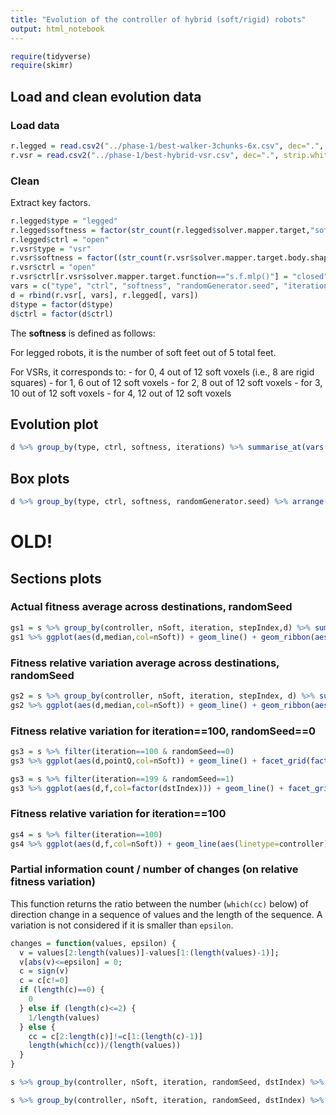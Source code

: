 ```yaml
---
title: "Evolution of the controller of hybrid (soft/rigid) robots"
output: html_notebook
---
```

```r
require(tidyverse)
require(skimr)
```

## Load and clean evolution data


### Load data
```r
r.legged = read.csv2("../phase-1/best-walker-3chunks-6x.csv", dec=".", strip.white = T, stringsAsFactors = T)
r.vsr = read.csv2("../phase-1/best-hybrid-vsr.csv", dec=".", strip.white = T, stringsAsFactors = T)
```

### Clean
Extract key factors.
```r
r.legged$type = "legged"
r.legged$softness = factor(str_count(r.legged$solver.mapper.target,"soft"))
r.legged$ctrl = "open"
r.vsr$type = "vsr"
r.vsr$softness = factor((str_count(r.vsr$solver.mapper.target.body.shape,"s")-8)/2)
r.vsr$ctrl = "open"
r.vsr$ctrl[r.vsr$solver.mapper.target.function=="s.f.mlp()"] = "closed"
vars = c("type", "ctrl", "softness", "randomGenerator.seed", "iterations", "evals", "best.fitness.s.task.l.xVelocity")
d = rbind(r.vsr[, vars], r.legged[, vars])
d$type = factor(d$type)
d$ctrl = factor(d$ctrl)
```

The **softness** is defined as follows:

For legged robots, it is the number of soft feet out of 5 total feet.

For VSRs, it corresponds to:
- for 0, 4 out of 12 soft voxels (i.e., 8 are rigid squares)
- for 1, 6 out of 12 soft voxels
- for 2, 8 out of 12 soft voxels
- for 3, 10 out of 12 soft voxels
- for 4, 12 out of 12 soft voxels

## Evolution plot

```r
d %>% group_by(type, ctrl, softness, iterations) %>% summarise_at(vars(best.fitness.s.task.l.xVelocity), list(Q1=~quantile(.,probs=0.25), median=median, Q3=~quantile(.,probs=0.75))) %>% ggplot(aes(iterations,median,col=softness)) + geom_line() + geom_ribbon(aes(ymin=Q1,ymax=Q3,fill=softness),alpha=0.2,color=NA) + facet_wrap(vars(type,ctrl), scales="free") + theme_light() + scale_color_brewer(palette="Set1") + scale_fill_brewer(palette="Set1")
```

## Box plots

```r
d %>% group_by(type, ctrl, softness, randomGenerator.seed) %>% arrange(iterations) %>% filter(row_number()==n()) %>% ungroup() %>% group_by(type, ctrl, softness) %>% ggplot(aes(x=softness,y=best.fitness.s.task.l.xVelocity)) + geom_boxplot() + facet_wrap(vars(type,ctrl), scales="free") + theme_light() + scale_color_brewer(palette="Set1") + scale_fill_brewer(palette="Set1")
```


# OLD!

## Sections plots

### Actual fitness average across destinations, randomSeed 
```r
gs1 = s %>% group_by(controller, nSoft, iteration, stepIndex,d) %>% summarise_at(vars(pointQ), list(Q1=~quantile(.,probs=0.25), median=median, Q3=~quantile(.,probs=0.75)))
gs1 %>% ggplot(aes(d,median,col=nSoft)) + geom_line() + geom_ribbon(aes(ymin=Q1,ymax=Q3,fill=nSoft),alpha=0.2,color=NA) + facet_grid(factor(iteration)~controller) + theme_light() + scale_color_brewer(palette="Set1") + scale_fill_brewer(palette="Set1")
```

### Fitness relative variation average across destinations, randomSeed 
```r
gs2 = s %>% group_by(controller, nSoft, iteration, stepIndex, d) %>% summarise_at(vars(rf), list(Q1=~quantile(.,probs=0.25), median=median, Q3=~quantile(.,probs=0.75)))
gs2 %>% ggplot(aes(d,median,col=nSoft)) + geom_line() + geom_ribbon(aes(ymin=Q1,ymax=Q3,fill=nSoft),alpha=0.2,color=NA) + facet_grid(factor(iteration)~controller) + theme_light() + scale_color_brewer(palette="Set1") + scale_fill_brewer(palette="Set1") + ylim(c(-1,1))
```

### Fitness relative variation for iteration==100, randomSeed==0
```r
gs3 = s %>% filter(iteration==100 & randomSeed==0)
gs3 %>% ggplot(aes(d,pointQ,col=nSoft)) + geom_line() + facet_grid(factor(dstIndex)~controller) + theme_light() + scale_color_brewer(palette="Set1") + scale_fill_brewer(palette="Set1")
```
```r
gs3 = s %>% filter(iteration==199 & randomSeed==1)
gs3 %>% ggplot(aes(d,f,col=factor(dstIndex))) + geom_line() + facet_grid(nSoft~controller) + theme_light() + scale_color_brewer(palette="Set1") + scale_fill_brewer(palette="Set1")
```


### Fitness relative variation for iteration==100
```r
gs4 = s %>% filter(iteration==100)
gs4 %>% ggplot(aes(d,f,col=nSoft)) + geom_line(aes(linetype=controller)) + facet_grid(factor(dstIndex)~factor(randomSeed)) + theme_light() + scale_color_brewer(palette="Set1") + scale_fill_brewer(palette="Set1")
```

### Partial information count / number of changes (on relative fitness variation)
This function returns the ratio between the number (`which(cc)` below) of direction change in a sequence of values and the length of the sequence.
A variation is not considered if it is smaller than `epsilon`.
```r
changes = function(values, epsilon) {
  v = values[2:length(values)]-values[1:(length(values)-1)];
  v[abs(v)<=epsilon] = 0;
  c = sign(v)
  c = c[c!=0]
  if (length(c)==0) {
    0
  } else if (length(c)<=2) {
    1/length(values)
  } else {
    cc = c[2:length(c)]!=c[1:(length(c)-1)]
    length(which(cc))/(length(values))
  }
}
```

```r
s %>% group_by(controller, nSoft, iteration, randomSeed, dstIndex) %>% summarise_at(vars(f), list(c10=~changes(.,0.10), c25=~changes(.,0.25), c50=~changes(.,0.50), c90=~changes(.,0.9))) %>% pivot_longer(c(c10,c25,c50,c90)) %>% group_by(controller,nSoft,iteration,name) %>% summarise_at(vars(value), list(Q1=~quantile(.,probs=0.25), median=median, Q3=~quantile(.,probs=0.75))) %>% ggplot(aes(x=iteration,y=median,color=nSoft)) + geom_line()  + geom_ribbon(aes(ymin=Q1,ymax=Q3,fill=nSoft),alpha=0.2,color=NA) + facet_grid(name~controller)  + theme_light() + scale_color_brewer(palette="Set1") + scale_fill_brewer(palette="Set1")
```
```r
s %>% group_by(controller, nSoft, iteration, randomSeed, dstIndex) %>% summarise_at(vars(f), list(c10=~changes(.,0.10), c25=~changes(.,0.25), c50=~changes(.,0.50), c90=~changes(.,0.9))) %>% pivot_longer(c(c10,c25,c50,c90)) %>% group_by(controller,nSoft,iteration,name) %>% ggplot(aes(x=factor(iteration),y=value,color=nSoft)) + geom_boxplot() + facet_grid(name~controller)  + theme_light() + scale_color_brewer(palette="Set1") + scale_fill_brewer(palette="Set1")
```
